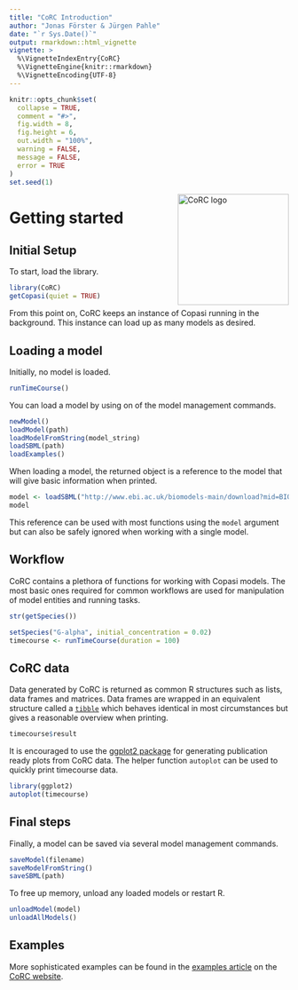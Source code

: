 ```yaml
---
title: "CoRC Introduction"
author: "Jonas Förster & Jürgen Pahle"
date: "`r Sys.Date()`"
output: rmarkdown::html_vignette
vignette: >
  %\VignetteIndexEntry{CoRC}
  %\VignetteEngine{knitr::rmarkdown}
  %\VignetteEncoding{UTF-8}
---
```


```r
knitr::opts_chunk$set(
  collapse = TRUE,
  comment = "#>",
  fig.width = 8,
  fig.height = 6,
  out.width = "100%",
  warning = FALSE,
  message = FALSE,
  error = TRUE
)
set.seed(1)
```
<img src="figures/logo.svg" alt="CoRC logo" width="200" align="right"/>

# Getting started

## Initial Setup

To start, load the library.

```r
library(CoRC)
getCopasi(quiet = TRUE)
```

From this point on, CoRC keeps an instance of Copasi running in the background.
This instance can load up as many models as desired.

## Loading a model

Initially, no model is loaded.

```r
runTimeCourse()
```

You can load a model by using on of the model management commands.

```r
newModel()
loadModel(path)
loadModelFromString(model_string)
loadSBML(path)
loadExamples()
```

When loading a model, the returned object is a reference to the model that will give basic information when printed.

```r
model <- loadSBML("http://www.ebi.ac.uk/biomodels-main/download?mid=BIOMD0000000329")
model
```

This reference can be used with most functions using the `model` argument but can also be safely ignored when working with a single model.

## Workflow

CoRC contains a plethora of functions for working with Copasi models.
The most basic ones required for common workflows are used for manipulation of model entities and running tasks.

```r
str(getSpecies())
```

```r
setSpecies("G-alpha", initial_concentration = 0.02)
timecourse <- runTimeCourse(duration = 100)
```

## CoRC data

Data generated by CoRC is returned as common R structures such as lists, data frames and matrices.
Data frames are wrapped in an equivalent structure called a [`tibble`](https://cran.r-project.org/web/packages/tibble/README.html) which behaves identical in most circumstances but gives a reasonable overview when printing.

```r
timecourse$result
```

It is encouraged to use the [ggplot2 package](https://cran.r-project.org/web/packages/ggplot2/index.html) for generating publication ready plots from CoRC data.
The helper function `autoplot` can be used to quickly print timecourse data.

```r
library(ggplot2)
autoplot(timecourse)
```

## Final steps

Finally, a model can be saved via several model management commands.

```r
saveModel(filename)
saveModelFromString()
saveSBML(path)
```

To free up memory, unload any loaded models or restart R.

```r
unloadModel(model)
unloadAllModels()
```

## Examples

More sophisticated examples can be found in the [examples article](https://jpahle.github.io/CoRC/articles/examples.html) on the [CoRC website](https://jpahle.github.io/CoRC).
